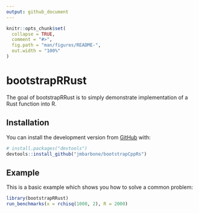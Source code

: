 ```yaml
---
output: github_document
---
```


<!-- README.md is generated from README.Rmd. Please edit that file -->

```r
knitr::opts_chunk$set(
  collapse = TRUE,
  comment = "#>",
  fig.path = "man/figures/README-",
  out.width = "100%"
)
```

# bootstrapRRust

<!-- badges: start -->
<!-- badges: end -->

The goal of bootstrapRRust is to simply demonstrate implementation of a Rust function into R.

## Installation

You can install the development version from [GitHub](https://github.com/jmbarbone/bootstrapRRust) with:

``` r
# install.packages("devtools")
devtools::install_github("jmbarbone/bootstrapCppRs")
```
## Example

This is a basic example which shows you how to solve a common problem:

```r
library(bootstrapRRust)
run_benchmarks(x = rchisq(1000, 2), R = 2000)
```
